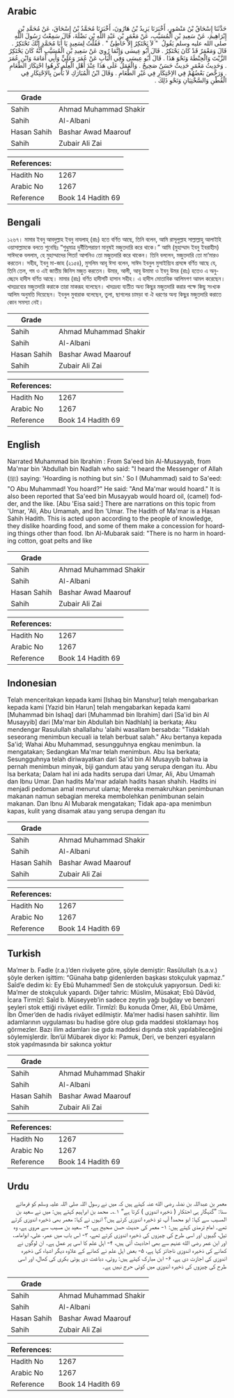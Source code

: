## Arabic


<div dir="rtl" lang="ar" style={{fontSize:'larger',backgroundColor:'#f8f9fa',padding:20}}>
حَدَّثَنَا إِسْحَاقُ بْنُ مَنْصُورٍ، أَخْبَرَنَا يَزِيدُ بْنُ هَارُونَ، أَخْبَرَنَا مُحَمَّدُ بْنُ إِسْحَاقَ، عَنْ مُحَمَّدِ بْنِ إِبْرَاهِيمَ، عَنْ سَعِيدِ بْنِ الْمُسَيَّبِ، عَنْ مَعْمَرِ بْنِ عَبْدِ اللَّهِ بْنِ نَضْلَةَ، قَالَ سَمِعْتُ رَسُولَ اللَّهِ صلى الله عليه وسلم يَقُولُ ‏ "‏ لاَ يَحْتَكِرُ إِلاَّ خَاطِئٌ ‏"‏ ‏.‏ فَقُلْتُ لِسَعِيدٍ يَا أَبَا مُحَمَّدٍ إِنَّكَ تَحْتَكِرُ ‏.‏ قَالَ وَمَعْمَرٌ قَدْ كَانَ يَحْتَكِرُ ‏.‏ قَالَ أَبُو عِيسَى وَإِنَّمَا رُوِيَ عَنْ سَعِيدِ بْنِ الْمُسَيَّبِ أَنَّهُ كَانَ يَحْتَكِرُ الزَّيْتَ وَالْحِنْطَةَ وَنَحْوَ هَذَا ‏.‏ قَالَ أَبُو عِيسَى وَفِي الْبَابِ عَنْ عُمَرَ وَعَلِيٍّ وَأَبِي أُمَامَةَ وَابْنِ عُمَرَ ‏.‏ وَحَدِيثُ مَعْمَرٍ حَدِيثٌ حَسَنٌ صَحِيحٌ ‏.‏ وَالْعَمَلُ عَلَى هَذَا عِنْدَ أَهْلِ الْعِلْمِ كَرِهُوا احْتِكَارَ الطَّعَامِ ‏.‏ وَرَخَّصَ بَعْضُهُمْ فِي الاِحْتِكَارِ فِي غَيْرِ الطَّعَامِ ‏.‏ وَقَالَ ابْنُ الْمُبَارَكِ لاَ بَأْسَ بِالاِحْتِكَارِ فِي الْقُطْنِ وَالسَّخْتِيَانِ وَنَحْوِ ذَلِكَ ‏.‏
</div>
<div style={{backgroundColor:'#f8f9fa',padding:20, marginBottom: 10}}><table> <thead> <tr> <th>Grade</th> <th></th> </tr> </thead> <tbody> <tr><td>Sahih</td><td>Ahmad Muhammad Shakir</td></tr><tr><td>Sahih</td><td>Al-Albani</td></tr><tr><td>Hasan Sahih</td><td>Bashar Awad Maarouf</td></tr><tr><td>Sahih</td><td>Zubair Ali Zai</td></tr></tbody></table><table> <thead> <tr> <th>References:</th> <th></th> </tr> </thead> <tbody><tr><td>Hadith No</td><td>1267</td></tr><tr><td>Arabic No</td><td>1267</td></tr><tr><td>Reference</td><td>Book 14 Hadith 69</td></tr></tbody></table></div>

## Bengali


<div dir="ltr" lang="bn" style={{fontSize:'larger',backgroundColor:'#f8f9fa',padding:20}}>
১২৬৭। মামার ইবনু আবদুল্লাহ ইবনু নাযলাহ্ (রাঃ) হতে বর্ণিত আছে, তিনি বলেন, আমি রাসূলুল্লাহ সাল্লাল্লাহু আলাইহি ওয়াসাল্লামকে বলতে শুনেছিঃ “শুধুমাত্র দুর্নীতিপরায়ণ মানুষই মজুতদারি করে থাকে।” আমি (মুহাম্মাদ ইবনু ইবরাহীম) সাঈদকে বললাম, হে মুহাম্মাদের পিতা! আপনিও তো মজুতদারি করে থাকেন। তিনি বললেন, মজুতদারি তো মা’মারও করতেন। সহীহ, ইবনু মা-জাহ (২১৫৪), মুসলিম আবূ ঈসা বলেন, সাঈদ ইবনুল মুসাইয়্যিব প্রসঙ্গে বর্ণিত আছে যে, তিনি তেল, গম ও এই জাতীয় জিনিস মজুত করতেন। উমার, আলী, আবূ উমামা ও ইবনু উমর (রাঃ) হতেও এ অনুচ্ছেদে হাদীস বর্ণিত আছে। মামার (রাঃ) বর্ণিত হাদীসটি হাসান সহীহ। এ হাদীস মোতাবিক আলিমগণ আমল করেছেন। খাদ্যদ্রব্যের মজুতদারি করাকে তারা মাকরূহ বলেছেন। খাদ্যদ্রব্য ব্যতীত অন্য কিছুর মজুতদারি করার পক্ষে কিছু সংখ্যক আলিম অনুমতি দিয়েছেন। ইবনুল মুবারাক বলেছেন, তুলা, ছাগলের চামড়া বা ঐ ধরণের অন্য কিছুর মজুতদারি করাতে কোন সমস্যা নেই।
</div>
<div style={{backgroundColor:'#f8f9fa',padding:20, marginBottom: 10}}><table> <thead> <tr> <th>Grade</th> <th></th> </tr> </thead> <tbody> <tr><td>Sahih</td><td>Ahmad Muhammad Shakir</td></tr><tr><td>Sahih</td><td>Al-Albani</td></tr><tr><td>Hasan Sahih</td><td>Bashar Awad Maarouf</td></tr><tr><td>Sahih</td><td>Zubair Ali Zai</td></tr></tbody></table><table> <thead> <tr> <th>References:</th> <th></th> </tr> </thead> <tbody><tr><td>Hadith No</td><td>1267</td></tr><tr><td>Arabic No</td><td>1267</td></tr><tr><td>Reference</td><td>Book 14 Hadith 69</td></tr></tbody></table></div>

## English


<div dir="ltr" lang="en" style={{fontSize:'larger',backgroundColor:'#f8f9fa',padding:20}}>
Narrated Muhammad bin Ibrahim : From Sa'eed bin Al-Musayyab, from Ma'mar bin 'Abdullah bin Nadlah who said: "I heard the Messenger of Allah (ﷺ) saying: 'Hoarding is nothing but sin.' So I (Muhammad) said to Sa'eed: "O Abu Muhammad! You hoard?" He said: "And Ma'mar would hoard." It is also been reported that Sa'eed bin Musayyab would hoard oil, (camel) fodder, and the like. [Abu 'Eisa said:] There are narrations on this topic from 'Umar, 'Ali, Abu Umamah, and Ibn 'Umar. The Hadith of Ma'mar is a Hasan Sahih Hadith. This is acted upon according to the people of knowledge, they dislike hoarding food, and some of them make a concession for hoarding things other than food. Ibn Al-Mubarak said: "There is no harm in hoarding cotton, goat pelts and like
</div>
<div style={{backgroundColor:'#f8f9fa',padding:20, marginBottom: 10}}><table> <thead> <tr> <th>Grade</th> <th></th> </tr> </thead> <tbody> <tr><td>Sahih</td><td>Ahmad Muhammad Shakir</td></tr><tr><td>Sahih</td><td>Al-Albani</td></tr><tr><td>Hasan Sahih</td><td>Bashar Awad Maarouf</td></tr><tr><td>Sahih</td><td>Zubair Ali Zai</td></tr></tbody></table><table> <thead> <tr> <th>References:</th> <th></th> </tr> </thead> <tbody><tr><td>Hadith No</td><td>1267</td></tr><tr><td>Arabic No</td><td>1267</td></tr><tr><td>Reference</td><td>Book 14 Hadith 69</td></tr></tbody></table></div>

## Indonesian


<div dir="ltr" lang="id" style={{fontSize:'larger',backgroundColor:'#f8f9fa',padding:20}}>
Telah menceritakan kepada kami [Ishaq bin Manshur] telah mengabarkan kepada kami [Yazid bin Harun] telah mengabarkan kepada kami [Muhammad bin Ishaq] dari [Muhammad bin Ibrahim] dari [Sa'id bin Al Musayyib] dari [Ma'mar bin Abdullah bin Nadhlah] ia berkata; Aku mendengar Rasulullah shallallahu 'alaihi wasallam bersabda: "Tidaklah seseorang menimbun kecuali ia telah berbuat salah." Aku bertanya kepada Sa'id; Wahai Abu Muhammad, sesungguhnya engkau menimbun. Ia mengatakan; Sedangkan Ma'mar telah menimbun. Abu Isa berkata; Sesungguhnya telah diriwayatkan dari Sa'id bin Al Musayyib bahwa ia pernah menimbun minyak, biji gandum atau yang serupa dengan itu. Abu Isa berkata; Dalam hal ini ada hadits serupa dari Umar, Ali, Abu Umamah dan Ibnu Umar. Dan hadits Ma'mar adalah hadits hasan shahih. Hadits ini menjadi pedoman amal menurut ulama; Mereka memakruhkan penimbunan makanan namun sebagian mereka membolehkan penimbunan selain makanan. Dan Ibnu Al Mubarak mengatakan; Tidak apa-apa menimbun kapas, kulit yang disamak atau yang serupa dengan itu
</div>
<div style={{backgroundColor:'#f8f9fa',padding:20, marginBottom: 10}}><table> <thead> <tr> <th>Grade</th> <th></th> </tr> </thead> <tbody> <tr><td>Sahih</td><td>Ahmad Muhammad Shakir</td></tr><tr><td>Sahih</td><td>Al-Albani</td></tr><tr><td>Hasan Sahih</td><td>Bashar Awad Maarouf</td></tr><tr><td>Sahih</td><td>Zubair Ali Zai</td></tr></tbody></table><table> <thead> <tr> <th>References:</th> <th></th> </tr> </thead> <tbody><tr><td>Hadith No</td><td>1267</td></tr><tr><td>Arabic No</td><td>1267</td></tr><tr><td>Reference</td><td>Book 14 Hadith 69</td></tr></tbody></table></div>

## Turkish


<div dir="ltr" lang="tr" style={{fontSize:'larger',backgroundColor:'#f8f9fa',padding:20}}>
Ma’mer b. Fadle (r.a.)’den rivâyete göre, şöyle demiştir: Rasûlullah (s.a.v.) şöyle derken işittim: “Günaha batıp gidenlerden başkası stokçuluk yapmaz.” Saîd’e dedim ki: Ey Ebû Muhammed! Sen de stokçuluk yapıyorsun. Dedi ki: Ma’mer de stokçuluk yapardı. Diğer tahric: Müslim, Müsakat; Ebû Dâvûd, İcara Tirmîzî: Saîd b. Müseyyeb’in sadece zeytin yağı buğday ve benzeri şeyleri stok ettiği rivâyet edilir. Tirmîzî: Bu konuda Ömer, Ali, Ebû Umâme, İbn Ömer’den de hadis rivâyet edilmiştir. Ma’mer hadisi hasen sahihtir. İlim adamlarının uygulaması bu hadise göre olup gıda maddesi stoklamayı hoş görmezler. Bazı ilim adamları ise gıda maddesi dışında stok yapılabileceğini söylemişlerdir. İbn’ül Mübarek diyor ki: Pamuk, Deri, ve benzeri eşyaların stok yapılmasında bir sakınca yoktur
</div>
<div style={{backgroundColor:'#f8f9fa',padding:20, marginBottom: 10}}><table> <thead> <tr> <th>Grade</th> <th></th> </tr> </thead> <tbody> <tr><td>Sahih</td><td>Ahmad Muhammad Shakir</td></tr><tr><td>Sahih</td><td>Al-Albani</td></tr><tr><td>Hasan Sahih</td><td>Bashar Awad Maarouf</td></tr><tr><td>Sahih</td><td>Zubair Ali Zai</td></tr></tbody></table><table> <thead> <tr> <th>References:</th> <th></th> </tr> </thead> <tbody><tr><td>Hadith No</td><td>1267</td></tr><tr><td>Arabic No</td><td>1267</td></tr><tr><td>Reference</td><td>Book 14 Hadith 69</td></tr></tbody></table></div>

## Urdu


<div dir="rtl" lang="ur" style={{fontSize:'larger',backgroundColor:'#f8f9fa',padding:20}}>
معمر بن عبداللہ بن نضلہ رضی الله عنہ کہتے ہیں کہ میں نے رسول اللہ صلی اللہ علیہ وسلم کو فرماتے سنا: ”گنہگار ہی احتکار ( ذخیرہ اندوزی ) کرتا ہے“ ۱؎۔ محمد بن ابراہیم کہتے ہیں: میں نے سعید بن المسیب سے کہا: ابو محمد! آپ تو ذخیرہ اندوزی کرتے ہیں؟ انہوں نے کہا: معمر بھی ذخیرہ اندوزی کرتے تھے۔ امام ترمذی کہتے ہیں: ۱- معمر کی حدیث حسن صحیح ہے، ۲- سعید بن مسیب سے مروی ہے، وہ تیل، گیہوں اور اسی طرح کی چیزوں کی ذخیرہ اندوزی کرتے تھے، ۳- اس باب میں عمر، علی، ابوامامہ، اور ابن عمر رضی الله عنہم سے بھی احادیث آئی ہیں، ۴- اہل علم کا اسی پر عمل ہے۔ ان لوگوں نے کھانے کی ذخیرہ اندوزی ناجائز کہا ہے، ۵- بعض اہل علم نے کھانے کے علاوہ دیگر اشیاء کی ذخیرہ اندوزی کی اجازت دی ہے، ۶- ابن مبارک کہتے ہیں: روئی، دباغت دی ہوئی بکری کی کھال، اور اسی طرح کی چیزوں کی ذخیرہ اندوزی میں کوئی حرج نہیں ہے۔
</div>
<div style={{backgroundColor:'#f8f9fa',padding:20, marginBottom: 10}}><table> <thead> <tr> <th>Grade</th> <th></th> </tr> </thead> <tbody> <tr><td>Sahih</td><td>Ahmad Muhammad Shakir</td></tr><tr><td>Sahih</td><td>Al-Albani</td></tr><tr><td>Hasan Sahih</td><td>Bashar Awad Maarouf</td></tr><tr><td>Sahih</td><td>Zubair Ali Zai</td></tr></tbody></table><table> <thead> <tr> <th>References:</th> <th></th> </tr> </thead> <tbody><tr><td>Hadith No</td><td>1267</td></tr><tr><td>Arabic No</td><td>1267</td></tr><tr><td>Reference</td><td>Book 14 Hadith 69</td></tr></tbody></table></div>